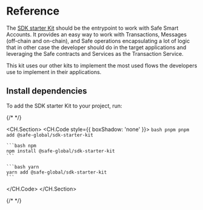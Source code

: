 # Reference

The [SDK starter Kit](https://github.com/safe-global/safe-core-sdk/tree/main/packages/sdk-starter-kit) should be the entrypoint to work with Safe Smart Accounts. It provides an easy way to work with Transactions, Messages (off-chain and on-chain), and Safe operations encapsulating a lot of logic that in other case the developer should do in the target applications and leveraging the Safe contracts and Services as the Transaction Service.

This kit uses our other kits to implement the most used flows the developers use to implement in their applications.

## Install dependencies

To add the SDK starter Kit to your project, run:

{/* <!-- vale off --> */}

<CH.Section>
  <CH.Code style={{ boxShadow: 'none' }}>
    ```bash pnpm
    pnpm add @safe-global/sdk-starter-kit
    ```

    ```bash npm
    npm install @safe-global/sdk-starter-kit
    ```

    ```bash yarn
    yarn add @safe-global/sdk-starter-kit
    ```

  </CH.Code>
</CH.Section>

{/* <!-- vale on --> */}

